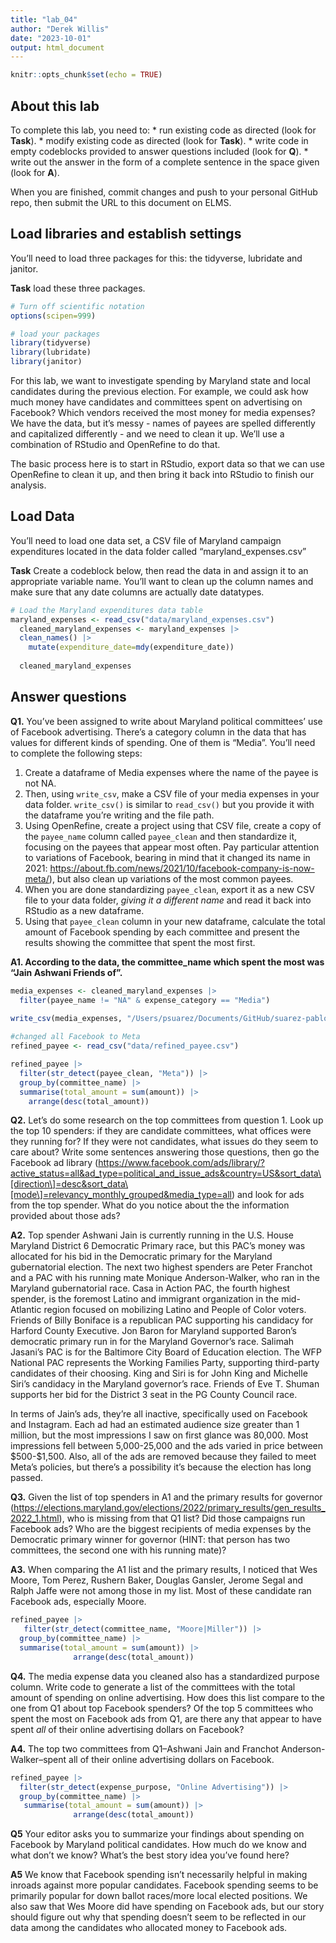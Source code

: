 ```yaml
---
title: "lab_04"
author: "Derek Willis"
date: "2023-10-01"
output: html_document
---
```


```r
knitr::opts_chunk$set(echo = TRUE)
```

## About this lab

To complete this lab, you need to: \* run existing code as directed (look for **Task**). \* modify existing code as directed (look for **Task**). \* write code in empty codeblocks provided to answer questions included (look for **Q**). \* write out the answer in the form of a complete sentence in the space given (look for **A**).

When you are finished, commit changes and push to your personal GitHub repo, then submit the URL to this document on ELMS.

## Load libraries and establish settings

You'll need to load three packages for this: the tidyverse, lubridate and janitor.

**Task** load these three packages.

```r
# Turn off scientific notation
options(scipen=999)

# load your packages
library(tidyverse)
library(lubridate)
library(janitor)
```

For this lab, we want to investigate spending by Maryland state and local candidates during the previous election. For example, we could ask how much money have candidates and committees spent on advertising on Facebook? Which vendors received the most money for media expenses? We have the data, but it's messy - names of payees are spelled differently and capitalized differently - and we need to clean it up. We'll use a combination of RStudio and OpenRefine to do that.

The basic process here is to start in RStudio, export data so that we can use OpenRefine to clean it up, and then bring it back into RStudio to finish our analysis.

## Load Data

You'll need to load one data set, a CSV file of Maryland campaign expenditures located in the data folder called "maryland_expenses.csv"

**Task** Create a codeblock below, then read the data in and assign it to an appropriate variable name. You'll want to clean up the column names and make sure that any date columns are actually date datatypes.

```r
# Load the Maryland expenditures data table
maryland_expenses <- read_csv("data/maryland_expenses.csv")
  cleaned_maryland_expenses <- maryland_expenses |> 
  clean_names() |>
    mutate(expenditure_date=mdy(expenditure_date))
  
  cleaned_maryland_expenses

```

## Answer questions

**Q1.** You've been assigned to write about Maryland political committees' use of Facebook advertising. There's a category column in the data that has values for different kinds of spending. One of them is "Media". You'll need to complete the following steps:

   1. Create a dataframe of Media expenses where the name of the payee is not NA.
   2. Then, using `write_csv`, make a CSV file of your media expenses in your data folder. `write_csv()` is similar to `read_csv()` but you provide it with the dataframe you're writing and the file path.
   3. Using OpenRefine, create a project using that CSV file, create a copy of the `payee_name` column called `payee_clean` and then standardize it, focusing on the payees that appear most often. Pay particular attention to variations of Facebook, bearing in mind that it changed its name in 2021: <https://about.fb.com/news/2021/10/facebook-company-is-now-meta/>), but also clean up variations of the most common payees.
   4. When you are done standardizing `payee_clean`, export it as a new CSV file to your data folder, *giving it a different name* and read it back into RStudio as a new dataframe.
   5. Using that `payee_clean` column in your new dataframe, calculate the total amount of Facebook spending by each committee and present the results showing the committee that spent the most first.

**A1. According to the data, the committee_name which spent the most was "Jain Ashwani Friends of".**

```r
media_expenses <- cleaned_maryland_expenses |>
  filter(payee_name != "NA" & expense_category == "Media")
  
write_csv(media_expenses, "/Users/psuarez/Documents/GitHub/suarez-pablo-jour-772/lab_04/data/media_expenses.csv")
```


```r
#changed all Facebook to Meta
refined_payee <- read_csv("data/refined_payee.csv") 
```
```r
refined_payee |> 
  filter(str_detect(payee_clean, "Meta")) |>
  group_by(committee_name) |>
  summarise(total_amount = sum(amount)) |>
    arrange(desc(total_amount))
```

**Q2.** Let's do some research on the top committees from question 1. Look up the top 10 spenders: if they are candidate committees, what offices were they running for? If they were not candidates, what issues do they seem to care about? Write some sentences answering those questions, then go the Facebook ad library ([https://www.facebook.com/ads/library/?active_status=all&ad_type=political_and_issue_ads&country=US&sort_data\\[direction\\]=desc&sort_data\\[mode\\]=relevancy_monthly_grouped&media_type=all](https://www.facebook.com/ads/library/?active_status=all&ad_type=political_and_issue_ads&country=US&sort_data\%5Bdirection\%5D=desc&sort_data\%5Bmode\%5D=relevancy_monthly_grouped&media_type=all){.uri}) and look for ads from the top spender. What do you notice about the the information provided about those ads?

**A2.** Top spender Ashwani Jain is currently running in the U.S. House Maryland District 6 Democratic Primary race, but this PAC's money was allocated for his bid in the Democratic primary for the Maryland gubernatorial election. The next two highest spenders are Peter Franchot and a PAC with his running mate Monique Anderson-Walker, who ran in the Maryland gubernatorial race. Casa in Action PAC, the fourth highest spender, is the foremost Latino and immigrant organization in the mid-Atlantic region focused on mobilizing Latino and People of Color voters. Friends of Billy Boniface is a republican PAC supporting his candidacy for Harford County Executive. Jon Baron for Maryland supported Baron's democratic primary run in for the Maryland Governor's race. Salimah Jasani's PAC is for the Baltimore City Board of Education election. The WFP National PAC represents the Working Families Party, supporting third-party candidates of their choosing. King and Siri is for John King and Michelle Siri's candidacy in the Maryland governor's race. Friends of Eve T. Shuman supports her bid for the District 3 seat in the PG County Council race.

In terms of Jain's ads, they're all inactive, specifically used on Facebook and Instagram. Each ad had an estimated audience size greater than 1 million, but the most impressions I saw on first glance was 80,000. Most impressions fell between 5,000-25,000 and the ads varied in price between $500-$1,500. Also, all of the ads are removed because they failed to meet Meta's policies, but there's a possibility it's because the election has long passed.

**Q3.** Given the list of top spenders in A1 and the primary results for governor (<https://elections.maryland.gov/elections/2022/primary_results/gen_results_2022_1.html>), who is missing from that Q1 list? Did those campaigns run Facebook ads? Who are the biggest recipients of media expenses by the Democratic primary winner for governor (HINT: that person has two committees, the second one with his running mate)?

**A3.** When comparing the A1 list and the primary results, I noticed that Wes Moore, Tom Perez, Rushern Baker, Douglas Gansler, Jerome Segal and Ralph Jaffe were not among those in my list. Most of these candidate ran Facebook ads, especially Moore.

```r
refined_payee |>
   filter(str_detect(committee_name, "Moore|Miller")) |>
  group_by(committee_name) |>
  summarise(total_amount = sum(amount)) |>
              arrange(desc(total_amount))
```

**Q4.** The media expense data you cleaned also has a standardized purpose column. Write code to generate a list of the committees with the total amount of spending on online advertising. How does this list compare to the one from Q1 about top Facebook spenders? Of the top 5 committees who spent the most on Facebook ads from Q1, are there any that appear to have spent *all* of their online advertising dollars on Facebook?

**A4.** The top two committees from Q1--Ashwani Jain and Franchot Anderson-Walker--spent all of their online advertising dollars on Facebook. 

```r
refined_payee |>
  filter(str_detect(expense_purpose, "Online Advertising")) |>
  group_by(committee_name) |>
   summarise(total_amount = sum(amount)) |>
              arrange(desc(total_amount))

```

**Q5** Your editor asks you to summarize your findings about spending on Facebook by Maryland political candidates. How much do we know and what don't we know? What's the best story idea you've found here?

**A5** We know that Facebook spending isn't necessarily helpful in making inroads against more popular candidates. Facebook spending seems to be primarily popular for down ballot races/more local elected positions. We also saw that Wes Moore did have spending on Facebook ads, but our story should figure out why that spending doesn't seem to be reflected in our data among the candidates who allocated money to Facebook ads.